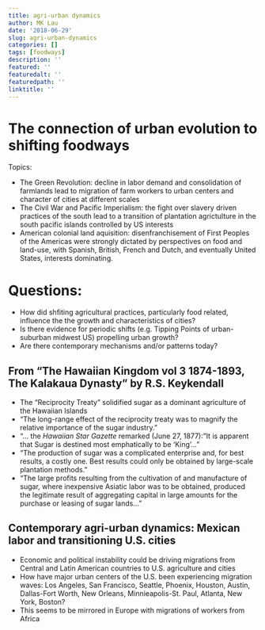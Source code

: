 ```yaml
---
title: agri-urban dynamics
author: MK Lau
date: '2018-06-29'
slug: agri-urban-dynamics
categories: []
tags: [foodways]
description: ''
featured: ''
featuredalt: ''
featuredpath: ''
linktitle: ''
---
```


# The connection of urban evolution to shifting foodways

Topics:

- The Green Revolution: decline in labor demand and consolidation of
  farmlands lead to migration of farm workers to urban centers
  and character of cities at different scales
- The Civil War and Pacific Imperialism: the fight over slavery driven
  practices of the south lead to a transition of plantation
  agrictulture in the south pacific islands controlled by US
  interests
- American colonial land aquisition: disenfranchisement of First
  Peoples of the Americas were strongly dictated by perspectives on
  food and land-use, with Spanish, British, French and Dutch, and
  eventually United States, interests dominating.
  

# Questions: 

- How did shfiting agricultural practices, particularly food related,
influence the the growth and characteristics of cities?
- Is there evidence for periodic shifts (e.g. Tipping Points of
  urban-suburban midwest US) propelling urban growth?
- Are there contemporary mechanisms and/or patterns today?


## From "The Hawaiian Kingdom vol 3 1874-1893, The Kalakaua Dynasty" by R.S. Keykendall

- The "Reciprocity Treaty" solidified sugar as a dominant agriculture
  of the Hawaiian Islands
- "The long-range effect of the reciprocity treaty was to magnify the
  relative importance of the sugar industry."
- "... the *Hawaiian Star Gazette* remarked (June 27, 1877): "It is
  apparent that Sugar is destined most emphatically to be 'King'..."
- "The production of sugar was a complicated enterprise and, for best
  results, a costly one. Best results could only be obtained by
  large-scale plantation methods."
- "The large profits resulting from the cultivation of and manufacture
  of sugar, where inexpensive Asiatic labor was to be obtained,
  produced the legitimate result of aggregating capital in large
  amounts for the purchase or leasing of sugar lands..."


## Contemporary agri-urban dynamics: Mexican labor and transitioning U.S. cities

- Economic and political instability could be driving migrations from
  Central and Latin American countries to U.S. agriculture and cities
- How have major urban centers of the U.S. been experiencing migration
  waves: Los Angeles, San Francisco, Seattle, Phoenix, Houston,
  Austin, Dallas-Fort Worth, New Orleans, Minnieapolis-St. Paul,
  Atlanta, New York, Boston?
- This seems to be mirrored in Europe with migrations of workers from Africa
